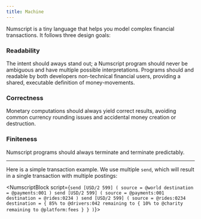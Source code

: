 ```yaml
---
title: Machine
---
```


Numscript is a tiny language that helps you model complex financial transactions. It follows three design goals:

### Readability
The intent should aways stand out; a Numscript program should never be ambiguous and have multiple possible interpretations. Programs should and readable by both developers non-technical financial users, providing a shared, executable definition of money-movements.

### Correctness
Monetary computations should always yield correct results, avoiding common currency rounding issues and accidental money creation or destruction.

### Finiteness
Numscript programs should always terminate and terminate predictably.

-----

Here is a simple transaction example. We use multiple `send`, which will result in a single transaction with multiple postings:

<NumscriptBlock script={`send [USD/2 599] (
  source = @world
  destination = @payments:001
)
send [USD/2 599] (
  source = @payments:001
  destination = @rides:0234
)
send [USD/2 599] (
  source = @rides:0234
  destination = {
    85% to @drivers:042
    remaining to {
      10% to @charity
      remaining to @platform:fees
    }
  }
)`}></NumscriptBlock>
